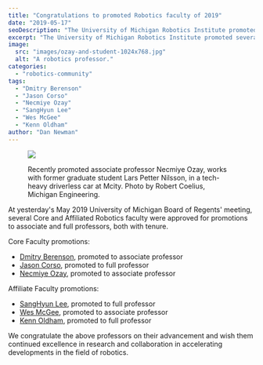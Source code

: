 ```yaml
---
title: "Congratulations to promoted Robotics faculty of 2019"
date: "2019-05-17"
seoDescription: "The University of Michigan Robotics Institute promoted several faculty members to associate and full professors."
excerpt: "The University of Michigan Robotics Institute promoted several faculty members to associate and full professors."
image:
  src: "images/ozay-and-student-1024x768.jpg"
  alt: "A robotics professor."
categories:
  - "robotics-community"
tags:
  - "Dmitry Berenson"
  - "Jason Corso"
  - "Necmiye Ozay"
  - "SangHyun Lee"
  - "Wes McGee"
  - "Kenn Oldham"
author: "Dan Newman"
---
```


<figure>

![](images/ozay-and-student-1024x768.jpg)

<figcaption>

Recently promoted associate professor Necmiye Ozay, works with former graduate student Lars Petter Nilsson, in a tech-heavy driverless car at Mcity. Photo by Robert Coelius, Michigan Engineering.

</figcaption>

</figure>

At yesterday's May 2019 University of Michigan Board of Regents' meeting, several Core and Affiliated Robotics faculty were approved for promotions to associate and full professors, both with tenure.



Core Faculty promotions:

- [Dmitry Berenson](https://2024.robotics.umich.edu/profile/dmitry-berenson/), promoted to associate professor
- [Jason Corso](https://2024.robotics.umich.edu/profile/jason-corso/), promoted to full professor
- [Necmiye Ozay](https://2024.robotics.umich.edu/profile/necmiye-ozay/), promoted to associate professor

Affiliate Faculty promotions:

- [SangHyun Lee](https://2024.robotics.umich.edu/profile/sanghyun-lee/), promoted to full professor
- [Wes McGee](https://2024.robotics.umich.edu/profile/wes-mcgee/), promoted to associate professor
- [Kenn Oldham](https://2024.robotics.umich.edu/profile/kenn-oldham/), promoted to full professor

We congratulate the above professors on their advancement and wish them continued excellence in research and collaboration in accelerating developments in the field of robotics.
